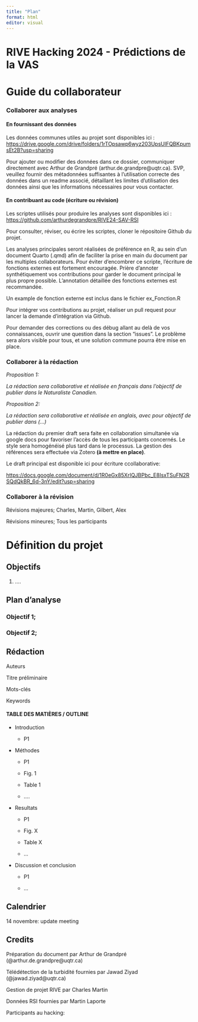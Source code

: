 ```yaml
---
title: "Plan"
format: html
editor: visual
---
```


# RIVE Hacking 2024 - Prédictions de la VAS

# Guide du collaborateur

### Collaborer aux analyses

#### En fournissant des données

Les données communes utiles au projet sont disponibles ici : <https://drive.google.com/drive/folders/1rTOpsawp6wyz203UpsUlFQBKpumsEt2B?usp=sharing>

Pour ajouter ou modifier des données dans ce dossier, communiquer directement avec Arthur de Grandpré (arthur.de.grandpre\@uqtr.ca). SVP, veuillez fournir des métadonnées suffisantes à l'utilisation correcte des données dans un readme associé, détaillant les limites d'utilisation des données ainsi que les informations nécessaires pour vous contacter.

#### En contribuant au code (écriture ou révision)

Les scriptes utilisés pour produire les analyses sont disponibles ici :\
<https://github.com/arthurdegrandpre/RIVE24-SAV-RSI>

Pour consulter, réviser, ou écrire les scriptes, cloner le répositoire Github du projet.

Les analyses principales seront réalisées de préférence en R, au sein d'un document Quarto (.qmd) afin de faciliter la prise en main du document par les multiples collaborateurs. Pour éviter d'encombrer ce scripte, l'écriture de fonctions externes est fortement encouragée. Prière d'annoter synthétiquement vos contributions pour garder le document principal le plus propre possible. L'annotation détaillée des fonctions externes est recommandée.

Un example de fonction externe est inclus dans le fichier ex_Fonction.R

Pour intégrer vos contributions au projet, réaliser un pull request pour lancer la demande d'intégration via Github.

Pour demander des corrections ou des débug allant au delà de vos connaissances, ouvrir une question dans la section "issues". Le problème sera alors visible pour tous, et une solution commune pourra être mise en place.

### Collaborer à la rédaction

*Proposition 1:*

*La rédaction sera collaborative et réalisée en français dans l'objectif de publier dans le Naturaliste Canadien.*

*Proposition 2:*

*La rédaction sera collaborative et réalisée en anglais, avec pour objectif de publier dans (...)*

La rédaction du premier draft sera faite en collaboration simultanée via google docs pour favoriser l'accès de tous les participants concernés. Le style sera homogénéisé plus tard dans le processus. La gestion des références sera effectuée via Zotero **(à mettre en place)**.

Le draft principal est disponible ici pour écriture ccollaborative:

<https://docs.google.com/document/d/1R0eGx85XrIQJBPbc_E8IsxTSuFN2RSQdQkBR_6d-3nY/edit?usp=sharing>

### Collaborer à la révision

Révisions majeures; Charles, Martin, Gilbert, Alex

Révisions mineures; Tous les participants

# Définition du projet

## Objectifs

1.  ....

## Plan d'analyse

### Objectif 1;

### Objectif 2;

## Rédaction

Auteurs

Titre préliminaire

Mots-clés

Keywords

#### TABLE DES MATIÈRES / OUTLINE

-   Introduction

    -   P1

-   Méthodes

    -   P1

    -   Fig. 1

    -   Table 1

    -   ....

-   Resultats

    -   P1

    -   Fig. X

    -   Table X

    -   ...

-   Discussion et conclusion

    -   P1

    -   ...

## Calendrier

14 novembre: update meeting

## Credits

Préparation du document par Arthur de Grandpré (\@arthur.de.grandpre\@uqtr.ca)

Télédétection de la turbidité fournies par Jawad Ziyad (\@jawad.ziyad\@uqtr.ca)

Gestion de projet RIVE par Charles Martin

Données RSI fournies par Martin Laporte

Participants au hacking:
